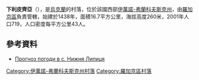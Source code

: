 {{coord|49|19|13|N|24|47|23|E|scale:30000|display=title}}

'''下利皮齊亞'''（{{lang-uk|Нижня Липиця}}），是[[烏克蘭|烏克蘭]]的村落，位於該國西部[[伊萬諾-弗蘭科夫斯克州|伊萬諾-弗蘭科夫斯克州]]，由[[羅加京區|羅加京區]]負責管轄，始建於1438年，面積16.7平方公里，海拔高度260米，2001年人口719，人口密度每平方公里43人。

==參考資料==
*[http://weather.in.ua/ua/ivano-frankovskaja/16934 Прогноз погоди в с. Нижня Липиця]{{Wayback|url=http://weather.in.ua/ua/ivano-frankovskaja/16934 |date=20181211235804 }}

{{DEFAULTSORT:Нижня Липиця}}
[[Category:伊萬諾-弗蘭科夫斯克州村落|Category:伊萬諾-弗蘭科夫斯克州村落]]
[[Category:羅加京區村落|Category:羅加京區村落]]


{{IvanoFrankivsk-geo-stub}}